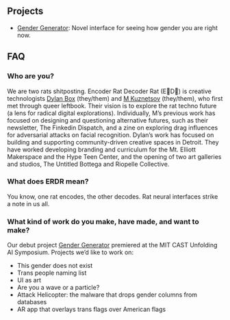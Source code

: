 ## Projects
*  [Gender Generator](/projects/gender-generator): Novel interface for seeing how gender you are right now.

## FAQ

### Who are you?

We are two rats shitposting. Encoder Rat Decoder Rat (E🐀D🐀) is creative technologists [Dylan Box](https://dylanbox.com/) (they/them) and [M Kuznetsov](https://mariakuz.github.io/) (they/them), who first met through queer leftbook. Their vision is to explore the rat techno future (a lens for radical digital explorations). Individually, M’s previous work has focused on designing and questioning alternative futures, such as their newsletter, The Finkedin Dispatch, and a zine on exploring drag influences for adversarial attacks on facial recognition. Dylan’s work has focused on building and supporting community-driven creative spaces in Detroit. They have worked developing branding and curriculum for the Mt. Elliott Makerspace and the Hype Teen Center, and the opening of two art galleries and studios, The Untitled Bottega and Riopelle Collective.


### What does ERDR mean?

You know, one rat encodes, the other decodes. Rat neural interfaces strike a note in us all.


### What kind of work do you make, have made, and want to make?

Our debut project [Gender Generator](/projects/gender-generator) premiered at the MIT CAST Unfolding AI Symposium. Projects we’d like to work on:

*   This gender does not exist
*   Trans people naming list
*   UI as art
*   Are you a wave or a particle?
*   Attack Helicopter: the malware that drops gender columns from databases
*   AR app that overlays trans flags over American flags
